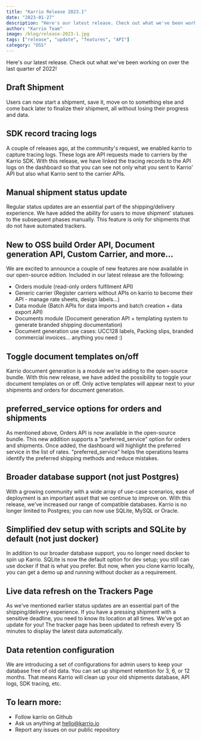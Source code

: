 ```yaml
---
title: "Karrio Release 2023.1"
date: "2023-01-27"
description: "Here's our latest release. Check out what we've been working on over the last quarter of 2022!"
author: "Karrio Team"
image: /blog/release-2023-1.jpg
tags: ["release", "update", "features", "API"]
category: "OSS"
---
```


Here's our latest release. Check out what we've been working on over the last quarter of 2022!

## Draft Shipment

Users can now start a shipment, save it, move on to something else and come back later to finalize their shipment, all without losing their progress and data.

## SDK record tracing logs

A couple of releases ago, at the community's request, we enabled karrio to capture tracing logs. These logs are API requests made to carriers by the Karrio SDK. With this release, we have linked the tracing records to the API logs on the dashboard so that you can see not only what you sent to Karrio' API but also what Karrio sent to the carrier APIs.

## Manual shipment status update

Regular status updates are an essential part of the shipping/delivery experience. We have added the ability for users to move shipment' statuses to the subsequent phases manually. This feature is only for shipments that do not have automated trackers.

## New to OSS build Order API, Document generation API, Custom Carrier, and more...

We are excited to announce a couple of new features are now available in our open-source edition. Included in our latest release are the following:

- Orders module (read-only orders fulfilment API)
- Generic carrier (Register carriers without APIs on karrio to become their API - manage rate sheets, design labels...)
- Data module (Batch APIs for data imports and batch creation + data export API)
- Documents module (Document generation API + templating system to generate branded shipping documentation)
- Document generation use cases: UCC128 labels, Packing slips, branded commercial invoices... anything you need :)

## Toggle document templates on/off

Karrio document generation is a module we're adding to the open-source bundle. With this new release, we have added the possibility to toggle your document templates on or off. Only active templates will appear next to your shipments and orders for document generation.

## preferred_service options for orders and shipments

As mentioned above, Orders API is now available in the open-source bundle. This new addition supports a "preferred_service" option for orders and shipments. Once added, the dashboard will highlight the preferred service in the list of rates. "preferred_service" helps the operations teams identify the preferred shipping methods and reduce mistakes.

## Broader database support (not just Postgres)

With a growing community with a wide array of use-case scenarios, ease of deployment is an important asset that we continue to improve on. With this release, we've increased our range of compatible databases. Karrio is no longer limited to Postgres; you can now use SQLite, MySQL or Oracle.

## Simplified dev setup with scripts and SQLite by default (not just docker)

In addition to our broader database support, you no longer need docker to spin up Karrio. SQLite is now the default option for dev setup; you still can use docker if that is what you prefer. But now, when you clone karrio locally, you can get a demo up and running without docker as a requirement.

## Live data refresh on the Trackers Page

As we've mentioned earlier status updates are an essential part of the shipping/delivery experience. If you have a pressing shipment with a sensitive deadline, you need to know its location at all times. We've got an update for you! The tracker page has been updated to refresh every 15 minutes to display the latest data automatically.

## Data retention configuration

We are introducing a set of configurations for admin users to keep your database free of old data. You can set up shipment retention for 3, 6, or 12 months. That means Karrio will clean up your old shipments database, API logs, SDK tracing, etc.

## To learn more:

- Follow karrio on Github
- Ask us anything at hello@karrio.io
- Report any issues on our public repository
